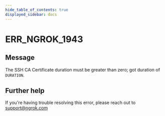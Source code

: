```yaml
---
hide_table_of_contents: true
displayed_sidebar: docs
---
```



# ERR_NGROK_1943

## Message

The SSH CA Certificate duration must be greater than zero; got duration of `DURATION`.

<ErrorDetails error="err_ngrok_1943" />

## Further help

If you're having trouble resolving this error, please reach out to [support@ngrok.com](mailto:support@ngrok.com?subject=Help%20with%20ERR_NGROK_1943)
